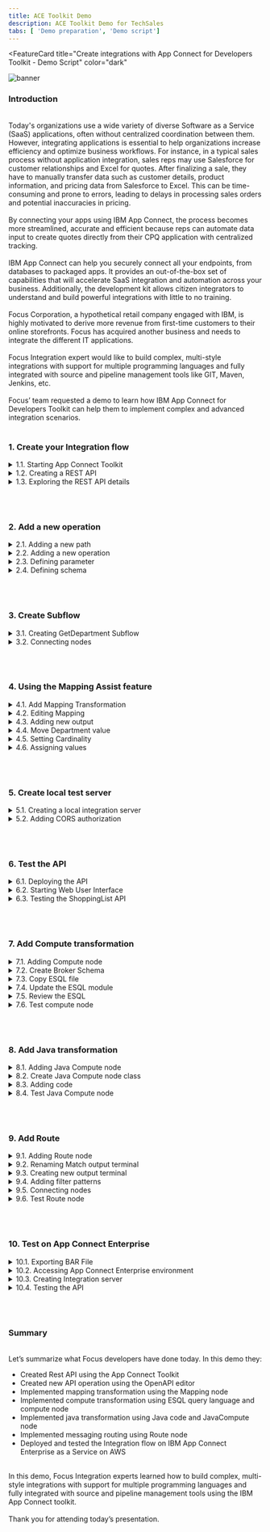 ```yaml
---
title: ACE Toolkit Demo
description: ACE Toolkit Demo for TechSales
tabs: [ 'Demo preparation', 'Demo script']
---
```



<FeatureCard
  title="Create integrations with App Connect for Developers Toolkit - Demo Script"
  color="dark"
  >

![banner](./images/banner-ace-toolkit.jpg)

</FeatureCard>


<span id="place1"></span>

### **Introduction**
<br/>
Today's organizations use a wide variety of diverse Software as a Service (SaaS) applications, often without centralized coordination between them. However, integrating applications  is essential to help organizations increase efficiency and optimize business workflows. For instance, in a typical sales process without application integration, sales reps may use Salesforce for customer relationships and Excel for quotes. After finalizing a sale, they have to manually transfer data such as customer details, product information, and pricing data from Salesforce to Excel. This can be time-consuming and prone to errors, leading to delays in processing sales orders and potential inaccuracies in pricing.
<br/><br/>
By connecting your apps using IBM App Connect, the process becomes more streamlined, accurate and efficient because reps can automate data input to create quotes directly from their CPQ application with centralized tracking.
<br/><br/>
IBM App Connect can help you securely connect all your endpoints, from databases to packaged apps. It provides  an out-of-the-box set of capabilities that will accelerate  SaaS integration and automation across your business. Additionally, the development kit allows citizen integrators to understand and build powerful integrations with little to no training.
<br/><br/>
Focus Corporation, a hypothetical retail company engaged with IBM, is highly motivated to derive more revenue from first-time customers to their online storefronts. Focus has acquired another business and needs to integrate the different IT applications.
<br/><br/>
Focus Integration expert would like to build complex, multi-style integrations with support for multiple programming languages and fully integrated with source and pipeline management tools like GIT, Maven, Jenkins, etc. 
<br/><br/>
Focus’ team requested a demo to learn how IBM App Connect for Developers Toolkit can help them to implement complex and advanced integration scenarios.
<br/><br/>


### **1. Create your Integration flow**

<details>
<summary>1.1. Starting App Connect Toolkit</summary><br/>

**Narration**

IBM App Connect is an industry-leading integration solution that connects any of your applications and data, no matter where they reside. With hundreds of prebuilt connectors and customizable templates, App Connect helps users of all skill levels rapidly connect Software as a Service (SaaS) applications and build integration flows.

Focus team is looking for an advanced, fully customizable code platform. They would like to harness a lightweight, fast-performing engine that easily scales to support their growing needs. They need to enable support for multiple types of data integration, including event, application programming interfaces (APIs), services, sync/async, transactional batch processing and more. Focus Integration experts needs to map data fields and transform data formats exchanged between applications, such as XML, JSON, CSV, EDIFACT, SWIFT and other industry protocols.

Because of that, they decided to explore IBM App Connect Enterprise for Developers (Toolkit). The Toolkit is an integrated development environment and graphical user interface based on the Eclipse platform. Focus Integration experts can use the IBM App Connect Enterprise Toolkit to build powerful integration applications, services, and APIs. And they can then deploy their integration solutions to the software run time, IBM App Connect Enterprise as a Service, containers, or a combination of those environments.

<hr/><br/>

**Action** &nbsp; 1.1.1.

Open your **App Connect Enterprise Toolkit** by clicking the icon on the Launchpad (MAC OS) or Desktop (Windows) or executing **ace toolkit** in terminal window.

  ![](images/start-toolkit-1.png)

<hr/><br/>


**Action** &nbsp; 1.1.2.

In the Workspace Launcher window, accept the default one. Click **Launch**.

  ![](images/start-toolkit-2.png)

<hr/><br/>


**Action** &nbsp; 1.1.3.

**Close** the *welcome page*.

  ![](images/start-toolkit-3.png)

***
</details>


<details>
<summary>1.2. Creating a REST API</summary><br/>

**Narration**

From the Integration Development perspective, Focus Integration experts can create all manner of integration flows, as well as manage connectivity between services and endpoints.

Focus team would like to explore how easy is to create an API flow that implement different type of message transformation.

App Connect provides a specific type of project to support REST API implementations, which can either be based upon a Swagger (v2) specification document or an OpenAPI (v3) specification document. REST APIs can be authored and deployed from the IBM App Connect Enterprise Toolkit.

Let's see how easy is to create an REST API using the Toolkit. Focus team will create a REST API from an existing OpenAPI 3 document.

<hr/><br/>

**Action** &nbsp; 1.2.1.

From the Application Development view click the **New...** hyperlink at the top right (A) and from the menu which appears, click on **REST API** (B).

  ![](images/create-rest-1.png)

<hr/><br/>


**Action** &nbsp; 1.2.2.

Type the Name **ShoppingListAPI** (A), and switch the radio button to the option labelled “**Import resources and operations defined in a REST API document**" (B) then click **Next** (C).

  ![](images/create-rest-2.png)

<hr/><br/>


**Action** &nbsp; 1.2.3.

You will be asked to import an OpenAPI 3 document either from the file system or your workspace. Using the radio button to “**Select from your workspace**” (A), select **ShoppingListAPI.json** from the json folder in the **HelperFiles** project (B) (note: if you don't see the HelperFiles project, maybe you forgot to import this project in the Demo Preparation part). Click **Next** (C).

  ![](images/create-rest-3.png)

<hr/><br/>


**Action** &nbsp; 1.2.4.

Click **Finish**.

  ![](images/create-rest-4.png)


***
</details>


<details>
<summary>1.3. Exploring the REST API details</summary><br/>

**Narration**

Focus team created the REST API and they can see a summary page displaying details about the API such as its title and base URL. The next section down entitled Resources and Operations lists the operations in bright colors.

Focus developers can easily edit the API Document using the OpenAPI editor interface.

<hr/><br/>

**Action** &nbsp; 1.3.1.

Show the **API Details** (A) and **Resources and Operations** (B) sections.

  ![](images/api-doc-1.png)

<hr/><br/>


**Action** &nbsp; 1.3.2.

Click on **Edit API Document in OpenAPI editor**.

  ![](images/api-doc-2.png)

<hr/><br/>


**Action** &nbsp; 1.3.3.

If necessary accept the incoming network connections.

  ![](images/api-doc-3.png)

<hr/><br/>


**Action** &nbsp; 1.3.4.

Show the *OpenAPI Editor*.

  ![](images/api-doc-4.png)


***
</details>

<br/><br/>

### **2. Add a new operation**

<details>
<summary>2.1. Adding a new path</summary><br/>

**Narration**

The Integration experts decided to create a new API operation to list the products of a specific department.

<hr/><br/>


**Action** &nbsp; 2.1.1.

On the **Path** section, on left menu, click on the **Plus** button.

  ![](images/new-path-1.png)

<hr/><br/>


**Action** &nbsp; 2.1.2.

Enter **/shoppinglist/{department}** as the new *Path* (A). You are welcome to enter a *summary* (B) and *description* (C). Then click **Add** (D).

  ![](images/new-path-2.png)


***
</details>

<details>
<summary>2.2. Adding a new operation</summary><br/>

**Narration**

They go ahead and create a new path with the GET operation in the ShoppingListAPI.

<hr/><br/>


**Action** &nbsp; 2.2.1.

On the **Operations** section of the new path, click on the **Plus** button.

  ![](images/new-oper-1.png)

<hr/><br/>


**Action** &nbsp; 2.2.2.

Select the **get** verb (A) and click **Add** (B).

  ![](images/new-oper-2.png)


***
</details>

<details>
<summary>2.3. Defining parameter</summary><br/>

**Narration**

This new path will receive the product department as parameter in the path request.

<hr/><br/>


**Action** &nbsp; 2.3.1.

Scroll down to see the *Parameter* section (A) and click **Add** button (B).

  ![](images/def-param-1.png)

<hr/><br/>


**Action** &nbsp; 2.3.2.

Enter **department** as parameter name (A) and select **path** in *Located In* field (B).
ßÍÍ
  ![](images/def-param-2.png)

<hr/><br/>


**Action** &nbsp; 2.3.3.

Scroll down to see the checkbox list and select **Required** field (A). Then click **Add** (B).

  ![](images/def-param-3.png)

***
</details>


<details>
<summary>2.4. Defining schema</summary><br/>

**Narration**

Focus developers define the schema of the parameter as a simple string.

Great, Focus’ developers successfully created a new operation in the ShoppingListAPI!

<hr/><br/>


**Action** &nbsp; 2.4.1.

Scroll down to see the *Schema* section and type **department** as schema title (A), and select **string** as *schema type* (B).

  ![](images/def-schema-1.png)

<hr/><br/>


**Action** &nbsp; 2.4.2.

Scroll up and click **Save**.

  ![](images/def-schema-2.png)

<hr/><br/>


**Action** &nbsp; 2.4.3.

**Close** the OpenAPI editor.

***
</details>


<br/><br/>

### **3. Create Subflow**
<details>
<summary>3.1. Creating GetDepartment Subflow</summary><br/>

**Narration**

With IBM App Connect is really simple to implement the logic of your API operation. Focus team can easily create a subflow to do it!

<hr/><br/>


**Action** &nbsp; 3.1.1.

Back to the ShoppingListAPI description, open the **/shoppinglist/{department|** section.

  ![](images/create-subflow-1.png)

<hr/><br/>


**Action** &nbsp; 3.1.2.

Click **Create subflow**.

  ![](images/create-subflow-2.png)

***
</details>


<details>
<summary>3.2. Connecting nodes</summary><br/>

**Narration**

Here Focus team has their subflow. A message flow is a sequence of processing steps that run in the integration node when an input message is received. You define a message flow by including a number of message flow nodes, each of which represents a set of actions that define a processing step.

In the flow editor, they can edit and change their flow. Message flows are created in the Toolkit using a drag and drop editor.

The flow is quite simple, consisting of only an Input and Output node. However, the Integration experts would like to explore how to do some message transformations. Let's see how simple is to do it!

<hr/><br/>

**Action** &nbsp; 3.2.1.

In the subflow, wire the **Input** node to the **Output** node.

  ![](images/connect-nodes-1.png)


***
</details>

<br/><br/>


### **4. Using the Mapping Assist feature**
<details>
<summary>4.1. Add Mapping Transformation</summary><br/>

**Narration**

First, they decided to explore the Mapping transformation.

<hr/><br/>


**Action** &nbsp; 4.1.1.

Open the **Transformation** section.

  ![](images/add-mapping-1.png)

<hr/><br/>


**Action** &nbsp; 4.1.2.

Drag and drop a **Mapping** node on to the wire and its terminals will be connected up for you (the out terminal of the Input node will be wired to the in terminal of the Mapping node, and the out terminal of the Mapping node will be wired to the in terminal of the Output node).

  ![](images/add-mapping-2.png)

***
</details>


<details>
<summary>4.2. Editing Mapping</summary><br/>

**Narration**

With a mapping, they can use the Graphical Data Mapping editor to take input (source) objects and transform them before they save the resulting output (target) objects.

<hr/><br/>


**Action** &nbsp; 4.2.1.

Double-click the **Mapping** node.

  ![](images/edit-mapping-1.png)

<hr/><br/>


**Action** &nbsp; 4.2.2.

Leave the default settings and click **Finish**.

  ![](images/edit-mapping-2.png)


***
</details>

<details>
<summary>4.3. Adding new output</summary><br/>

**Narration**

Initially, they will change the output object to use the Item JSON type.

<hr/><br/>


**Action** &nbsp; 4.3.1.

Click on “**Add an output object**” button.

  ![](images/new-output-1.png)

<hr/><br/>


**Action** &nbsp; 4.3.2.

On the “Select a map output” option, open (double click) the **ShoppingListAPI** (A), open the **JSON Types** (B) and select **Item - Rest API model** (C), then click **OK** (D).

  ![](images/new-output-2.png)


<hr/><br/>


**Action** &nbsp; 4.3.3.

Select the **original Message Assembly** (A), right click and select **delete** (B) (or press delete on your keyboard).

  ![](images/new-output-3.png)


***
</details>

<details>
<summary>4.4. Move Department value</summary><br/>

**Narration**

The input objects are shown on the left side of the canvas, and the output objects are shown on the right side. You can create connections between the input and output elements by clicking one element, and dragging the mouse to the element that you want to connect to.

Focus team  easily link the Department input parameter to Department parameter of Item JSON Type.

<hr/><br/>


**Action** &nbsp; 4.4.1.

Expand the **JSON** message assembly on the right (A), then expand the **Data** section underneath (B). Notice that department is listed as a *parameter* (C).

  ![](images/move-dept-1.png)

<hr/><br/>


**Action** &nbsp; 4.4.2.

On the left Message Assembly, open the **LocalEnvironment > REST > Input > Parameters**.

  ![](images/move-dept-2.png)


<hr/><br/>


**Action** &nbsp; 4.4.3.

Right-click the **department** entry (A) and select **Quick Link to Output** (B).

  ![](images/move-dept-3.png)

<hr/><br/>


**Action** &nbsp; 4.4.4.

In the dialog, scroll down and expand **Data : Item [1..1]** (A) and select **department:string [1..1]** (B).

  ![](images/move-dept-4.png)


***
</details>

<details>
<summary>4.5. Setting Cardinality</summary><br/>

**Narration**

They use the Quick Fix capability to solve the cardinality issue of the new mapping.

<hr/><br/>


**Action** &nbsp; 4.5.1.

Hover the mouse over the **Quick Fix** (light bulb) icon of the new *Move* box (A) and click the "**Set cardinality to first index**” link (B).

  ![](images/quick-fix-1.png)


***
</details>

<details>
<summary>4.6. Assigning values</summary><br/>

**Narration**

Now, for demo purpose, they will use the assign function to define a hard coded value to name and description fields.  In this demo, they decided to use the description field just to inform the type of transformation node that is processing the transformation, in this case the Mapping node.

Great, Focus’ developers successfully created a mapping transformation in the ShoppingListAPI!

<hr/><br/>


**Action** &nbsp; 4.6.1.

On the new Message Assembly JSON, drag and drop the **name** field to the left (A).  IBM App Connect Enterprise places an **Assign** action for this field (B). 

  ![](images/assign-values-1.png)

<hr/><br/>


**Action** &nbsp; 4.6.2.

Select the **Assign** action (A). Under the **Properties** for the Assign action, enter “**Caramel Candy Bars**” for the name value (B).

  ![](images/assign-values-2.png)


<hr/><br/>


**Action** &nbsp; 4.6.3.

Repeat the same steps for the description field: drag and drop the **description** field to the left (A).  IBM App Connect Enterprise places an **Assign** action for this field (B). 

  ![](images/assign-values-3.png)

<hr/><br/>


**Action** &nbsp; 4.6.4.

Select the **Assign** action (A). Under the **Properties** for the Assign action, enter “**Request has been processed by Mapping Node**” for the name value (B).

*Note: In this demo, we are using the description field just to inform the node that is processing the transformation.*

  ![](images/assign-values-4.png)


<hr/><br/>


**Action** &nbsp; 4.6.5.

Click **File > Save all**.

  ![](images/assign-values-5.png)

***
</details>


<br/><br/>

### **5. Create local test server**
<details>
<summary>5.1. Creating a local integration server</summary><br/>

**Narration**

At this stage, they are ready to test the API. To publish the API, first they need to create a local integration server.

<hr/><br/>


**Action** &nbsp; 5.1.1.

Right-click **Integration Servers** in the **Integration Explorer** tab (A) and select **Create a local Integration Server** (B).

  ![](images/local-server-1.png)

<hr/><br/>


**Action** &nbsp; 5.1.2.

Keep the default values and click **Finish**.

  ![](images/local-server-2.png)

<hr/><br/>



**Action** &nbsp; 5.1.3.

On the *Success* Dialog click **OK**.

  ![](images/local-server-3.png)

<br/>

***
</details>

<details>
<summary>5.2. Adding CORS authorization</summary><br/>

**Narration**

Next, they need to configure the server so that the HTTP listener is enabled for CORS. 

<hr/><br/>


**Action** &nbsp; 5.2.1.

Expand the **TEST_SERVER** directory under the **Independent Resources** folder (A) and double-click the **server.conf.yaml** file (B) to open it in the IBM App Connect Enterprise text editor to the right.

  ![](images/cors-auth-1.png)

<hr/><br/>


**Action** &nbsp; 5.2.2.

Scroll down to the **HTTPConnector** section and paste the code below:
```
CORSEnabled: true
CORSAllowOrigins: '*'
CORSAllowMethods: 'GET,HEAD,POST,PUT,PATCH,DELETE,OPTIONS'
CORSAllowHeaders: 'Accept,Accept-Language,Content-Language,Content-Type'
```

  ![](images/cors-auth-2.png)

<hr/><br/>



**Action** &nbsp; 5.2.3.

**Save** the changes to the **server.conf.yaml** file or click **File > Save all**.

  ![](images/cors-auth-3.png)

<hr/><br/>



**Action** &nbsp; 5.2.4.

Back to the *Integration Explorer* view, right-click the **TEST_SERVER** (A) and select **Restart** (B).

  ![](images/cors-auth-4.png)

<hr/><br/>



**Action** &nbsp; 5.2.5.

Click **OK** on the Success dialog again.

  ![](images/cors-auth-5.png)

<br/>

***
</details>

<br/><br/>

### **6. Test the API**
<details>
<summary>6.1. Deploying the API</summary><br/>

**Narration**

Now, they need to deploy the ShoppingListAPI to the new Local Integration server. They can do it, by dragging and dropping the API to the new server.

<hr/><br/>


**Action** &nbsp; 6.1.1.

Deploy the REST API which we created earlier named **ShoppingListAPI** (A), by dragging and dropping it from the Application Development view on to the **TEST_SERVER** Integration Server (B).

  ![](images/deploy-api-1.png)

<hr/><br/>


**Action** &nbsp; 6.1.2.

On the *Progress Information* dialog, click **Close**.

  ![](images/deploy-api-2.png)


***
</details>


<details>
<summary>6.2. Starting Web User Interface</summary><br/>

**Narration**

At this moment, the Focus Integration experts are ready to test the API. They start the Web User Interface.

<hr/><br/>

**Action** &nbsp; 6.2.1.

Right-click **TEST_SERVER** (A) and select **Start Web User Interface** (B). 

  ![](images/start-wui-1.png)

***
</details>


<details>
<summary>6.3. Testing the ShoppingList API</summary><br/>

**Narration**

And select the ShoppingListAPI and the new Get Department operation. Not they can use the Try it capability, and enter any product department, for example “Candies”.

Great, the subflow was invoked and our mapping transformation created a response with our hard coded values. Focus team verified how is really simple to implement a mapping transformation using IBM App Connect.

<hr/><br/>

**Action** &nbsp; 6.3.1.

Click the **ShoppingListAPI** tile in the web user interface. 

  ![](images/test-api-1.png)

<hr/><br/>


**Action** &nbsp; 6.3.2.

Select the **GET /shoppinglist/{department}** operation on the left. 

  ![](images/test-api-2.png)

<hr/><br/>


**Action** &nbsp; 6.3.3.

Click the **Try it** tab.

  ![](images/test-api-3.png)


<hr/><br/>


**Action** &nbsp; 6.3.4.

Enter any **department** name (by now, we are not checking the department) such as **Candies** (A). Click **Send** (B).

  ![](images/test-api-4.png)

<hr/><br/>


**Action** &nbsp; 6.3.5.

Show the **Response body**. Show the assigned name and description fields.

  ![](images/test-api-5.png)

***
</details>

<br/><br/>


### **7. Add Compute transformation**
<details>
<summary>7.1. Adding Compute node</summary><br/>

**Narration**

Focus developers heard about ESQL language. Extended Structured Query Language (ESQL) is a programming language based on Structured Query Language (SQL) that is typically used to work with databases. ESQL is extended to access and manipulate data in messages and databases.

They would like to see how to use ESQL to transform and enrich messages using the Compute node.  Because of it, they decided to explore the Compute node transformation.

<hr/><br/>


**Action** &nbsp; 7.1.1.

Back to the **getDepartment** subflow (1), open again the Transformation menu and drag and drop a **Compute** node (2).

  ![](images/add-compute-1.png)

<hr/><br/>

**Action** &nbsp; 7.1.2.

Readjust the connections of Input and output node to connect to the Compute node (the out terminal of the Input node will be wired to the in terminal of the Compute node, and the **out** terminal of the Compute node will be wired to the in terminal of the Output node).

  ![](images/add-compute-2.png)

<hr/><br/>


**Action** &nbsp; 7.1.3.

Click on the **Compute** node (1). On the Compute node's properties change the *Compute mode* to be “**LocalEnvironment and Message**” (2).

  ![](images/add-compute-3.png)

<hr/><br/>

**Action** &nbsp; 7.1.4.

**Save** the subflow (you can safely ignore the red crosses on the Compute node - we will fix these up in the next step!).

  ![](images/add-compute-4.png)

***
</details>

<details>
<summary>7.2. Create Broker Schema</summary><br/>

**Narration**

To simplify the demo, they decided to reuse a pre-created ESQL file.

First, they need to create a Broker Schema to include the ESQL file. A broker schema is a symbol space that defines the scope of uniqueness of the names of resources defined within it.

<hr/><br/>


**Action** &nbsp; 7.2.1.

Right click the **ShoppingListAPI** (1) and choose **New > Broker Schema** (2).

  ![](images/broker-schema-1.png)

<hr/><br/>


**Action** &nbsp; 7.2.2.

Type **utils** as the Schema name (1) and click **Finish** (2).

  ![](images/broker-schema-2.png)

<hr/><br/>


**Action** &nbsp; 7.2.3.

On the *New Broker Schema* dialog, click **OK**.

  ![](images/broker-schema-3.png)


***
</details>

<details>
<summary>7.3. Copy ESQL file</summary><br/>

**Narration**

Next, Focus developers will copy the pre-created ESQL file to the broker schema folder.

<hr/><br/>

**Action** &nbsp; 7.3.1.

Switch to the Resource perspective using the menu **Window > Perspective > Open Perspective > Other…**

  ![](images/copy-esql-1.png)


<hr/><br/>

**Action** &nbsp; 7.3.2.

Choose **Resource** (1) and click **Open** (2).

  ![](images/copy-esql-2.png)

<hr/><br/>

**Action** &nbsp; 7.3.3.

Using the Project Explorer view, open the *HelperFiles* project and the **utils** folder, right click on the **Compute.esql** file (1) and select **Copy** (2).

  ![](images/copy-esql-3.png)

<hr/><br/>

**Action** &nbsp; 7.3.4.

On the **ShoppingListAPI** project, right click on the **utils** folder, and select **Paste** (2).

  ![](images/copy-esql-4.png)


<hr/><br/>

**Action** &nbsp; 7.3.5.

Switch back to the *Integration Development* perspective using the **Window > Perspective > Open Perspective > Integration Development** menu.

  ![](images/copy-esql-5.png)


***
</details>

<details>
<summary>7.4. Update the ESQL module</summary><br/>

**Narration**

Now, they just need to update the Compute node to use the new ESQL file. They will use a specific module of the ESQL file: the getDepartment.

<hr/><br/>

**Action** &nbsp; 7.4.1.

Return to the *getDepartment* subflow and click on **Compute** node again.

  ![](images/update-esql-1.png)


<hr/><br/>

**Action** &nbsp; 7.4.2.

On the Compute node's properties, you need to update the *ESQL module* property. Click **Browse** button.

  ![](images/update-esql-2.png)

<hr/><br/>

**Action** &nbsp; 7.4.3.

Select **{utils}:getDepartment_Compute** (1) and click **OK** (2).

  ![](images/update-esql-3.png)

<hr/><br/>

**Action** &nbsp; 7.4.4.

**Save** the subflow.

  ![](images/update-esql-4.png)


***
</details>

<details>
<summary>7.5. Review the ESQL</summary><br/>

**Narration**

Let's review the ESQL file. Focus developers can create and modify their ESQL code in the ESQL editor.

The ESQL code for each of your nodes is contained within a module in an ESQL file. Here they have a specific module for GetDepartment operation.  The module is really simple, just select the Item with Department value equals the Department parameter.

All three items are hardcoded created in the Initialise procedure. In a real scenario, this data should be retrieved from Products database or Product system.

<hr/><br/>

**Action** &nbsp; 7.5.1.

**Double click** on the **Compute** node, to see the ESQL file.

  ![](images/review-esql-1.png)


<hr/><br/>

**Action** &nbsp; 7.5.2.

Show the **getDepartment_Compute Module**.

  ![](images/review-esql-2.png)

<hr/><br/>

**Action** &nbsp; 7.5.3.

Scroll down and show the **Initialise Procedure**.

  ![](images/review-esql-3.png)

<hr/><br/>

**Action** &nbsp; 7.5.4.

**Close** the ESQL file.

  ![](images/review-esql-4.png)


***
</details>

<details>
<summary>7.6. Test compute node</summary><br/>

**Narration**

At this moment, the Focus Integration experts are ready to test the new API. They just need to redeploy the API and use the Web User Interface again to test it.

Now, they will test using the three available departments: Candies, Snacks and Bakery.

Great, the subflow was invoked and our compute transformation created a response with our hard coded values. Focus team verified how is really simple to use ESQL query language to implement message transformations.

<hr/><br/>

**Action** &nbsp; 7.6.1.

Re-deploy the REST API, by dragging and dropping the **ShoppingListAPI** (1) again from the Application Development view on to the **TEST_SERVER** Integration Server (2).

  ![](images/test-compute-1.png)


<hr/><br/>

**Action** &nbsp; 7.6.2.

On the Progress Information dialog, click **Close**.

  ![](images/test-compute-2.png)

<hr/><br/>

**Action** &nbsp; 7.6.3.

On your browser, refresh the **Web User Interface** page.

<hr/><br/>

**Action** &nbsp; 7.6.4.

Open again the **ShoppingListAPI** (1), **GET /shoppinglist/{department}** (2), **Try it** tab (3).

  ![](images/test-compute-4.png)

<hr/><br/>

**Action** &nbsp; 7.6.5.

Enter a **department** name (it could be Candies, Snacks or Bakery)  (1). Click **Send** (2).

*Note: You are welcome to try any of the three departments, or try a different one to see the 404 Not Found message*.

  ![](images/test-compute-5.png)

<hr/><br/>

**Action** &nbsp; 7.6.6.

Show the **Response** body.

  ![](images/test-compute-6.png)


***
</details>

<br/><br/>

### **8. Add Java transformation**
<details>
<summary>8.1. Adding Java Compute node</summary><br/>

**Narration**

Great, now the Focus Developers would like to see how to use Java code to tailor the behavior of their integration messages.

They want to learn how touse the JavaCompute node to examine the content of an input message, transform a message, and build new messages.

Because of it, they decided to explore the JavaCompute node.

<hr/><br/>

**Action** &nbsp; 8.1.1.

Back to the getDepartment subflow, open again the Transformation menu and drag and drop a **JavaCompute** node.

  ![](images/add-javacompute-1.png)

<hr/><br/>

**Action** &nbsp; 8.1.2.

Readjust the connections of Input and output node to connect to the Java Compute node (the out terminal of the Input node will be wired to the in terminal of the Java Compute node, and the out terminal of the Java Compute node will be wired to the in terminal of the Output node).

  ![](images/add-javacompute-2.png)


***
</details>

<details>
<summary>8.2. Create Java Compute node class</summary><br/>

**Narration**

With App Connect toolkit, they can use the same tool that they use to create Integration flow to create Java code. Alternatively, if they want to share Java classes across multiple solutions, they can store Java code in a shared library and refer to that library from one or more applications that contain message flows with JavaCompute nodes

However, the developers decided to try the Java Compute node class wizard to create template code to accelerate the development process. They selected the Modifying message class template, and in few seconds, they have a skeleton java code to manipulate and transform the integration message.

<hr/><br/>

**Action** &nbsp; 8.2.1.

*Double click* the **Java Compute** node.

  ![](images/create-javaclass-1.png)

<hr/><br/>

**Action** &nbsp; 8.2.2.

On the *New JavaCompute node class* dialog, accept the default values and click **Next**.

  ![](images/create-javaclass-2.png)

<hr/><br/>

**Action** &nbsp; 8.2.3.

Select **Modifying message class** template (1) and click **Next** (2).

  ![](images/create-javaclass-3.png)

<hr/><br/>

**Action** &nbsp; 8.2.4.

On the Java Settings view, accept the default values and click **Next**.

  ![](images/create-javaclass-4.png)

<hr/><br/>

**Action** &nbsp; 8.2.5.

Accept the default Project name and click **Finish**.

  ![](images/create-javaclass-5.png)


***
</details>

<details>
<summary>8.3. Adding code</summary><br/>

**Narration**

For this demo, they will only add a simple message code to create elements in the JSON message, for example add a new Apple Pie product item.

<hr/><br/>


**Action** &nbsp; 8.3.1.

On the *GetDepartment_JavaCompute* class, **copy and paste the code below**, below the *Add user code below* comment.
```
MbElement outRoot = outMessage.getRootElement();
MbElement outJsonRoot = outRoot.createElementAsLastChild(MbJSON.PARSER_NAME);
MbElement outJsonData = outJsonRoot.createElementAsLastChild(MbElement.TYPE_NAME, MbJSON.DATA_ELEMENT_NAME, null);
outJsonData.createElementAsLastChild(MbElement.TYPE_NAME_VALUE, "name", "Apple Pie");
outJsonData.createElementAsLastChild(MbElement.TYPE_NAME_VALUE, "department", "Bakery");
outJsonData.createElementAsLastChild(MbElement.TYPE_NAME_VALUE, "description", "Request has been processed by Java Compute Node.");
```

  ![](images/add-code-1.png)

<hr/><br/>


**Action** &nbsp; 8.3.2.

To solve the imports issue, click on **Source > Organize Imports** menu.

  ![](images/add-code-2.png)

<hr/><br/>


**Action** &nbsp; 8.3.3.

Click **File > Save All**.

  ![](images/add-code-3.png)

<hr/><br/>


**Action** &nbsp; 8.3.4.

**Close** the Java class.

  ![](images/add-code-4.png)

***
</details>

<details>
<summary>8.4. Test Java Compute node</summary><br/>

**Narration**

At this moment, the Focus Integration experts are ready to test the new API using the JavaCompute node. They just need to redeploy the API and use the Web User Interface again to test it.

Now, they will test using the Bakery department only.

Great, the subflow was invoked and our java compute transformation created a response with our hard coded Apple Pie product. Focus team verified how is really simple to use Java code to implement message transformation.

<hr/><br/>


**Action** &nbsp; 8.4.1.

Re-deploy the REST API, by dragging and dropping the **ShoppingListAPI** (1) again from the Application Development view on to the **TEST_SERVER** Integration Server (2).

  ![](images/test-java-1.png)

<hr/><br/>


**Action** &nbsp; 8.4.2.

On the Progress Information dialog, click **Close**.

  ![](images/test-java-2.png)

<hr/><br/>


**Action** &nbsp; 8.4.3.

On your browser, **refresh** the *Web User Interface* page.

<hr/><br/>


**Action** &nbsp; 8.4.4.

Open again the **ShoppingListAPI** (1), **GET /shoppinglist/{department}** (2), **Try it** tab (3).

  ![](images/test-java-4.png)

<hr/><br/>


**Action** &nbsp; 8.4.5.

Enter **Bakery** as **department** name (1). Click **Send** (2).

  ![](images/test-java-5.png)

<hr/><br/>


**Action** &nbsp; 8.4.6

Show the **Response** body.

  ![](images/test-java-6.png)

***
</details>

<br/><br/>

### **9. Add Route**
<details>
<summary>9.1. Adding Route node</summary><br/>

**Narration**

Finally, they want to see how they can route messages through different paths in a message flow, based on the content of the message using a Route node.

Focus Integration experts decided to add a route node to route messages through all different transformation nodes based on the department parameter.  The idea is to redirect to Mapping node only messages to Candies department, redirect to Compute node only messages to Snacks department and redirect to Java node only messages to Bakery department.

Let's see how to do it!

<hr/><br/>


**Action** &nbsp; 9.1.1.

Back to the getDepartment subflow, open the **Routing** menu and drag and drop a **Route** node.

  ![](images/add-route-1.png)


<hr/><br/>

**Action** &nbsp; 9.1.2.

Delete all existing wiring. And wire the **Input** node to the new **Route** node.

  ![](images/add-route-2.png)


***
</details>

<details>
<summary>9.2. Renaming Match output terminal</summary><br/>

**Narration**

Initially, they need to rename the existing Match output terminal to mapping. And connect this terminal with the Mapping node.

<hr/><br/>

**Action** &nbsp; 9.2.1.

Right click on **Route** node (1), and select **Rename Output Terminal** (2).

  ![](images/rename-terminal-1.png)

<hr/><br/>


**Action** &nbsp; 9.2.2

On Select output terminal to rename select **Match** (1). In the *Enter new name for the selected output terminal*, enter **mapping** (2). Then click **OK** (3).

  ![](images/rename-terminal-2.png)

<hr/><br/>


**Action** &nbsp; 9.2.3.

Wire the **mapping** output terminal from **Route** node to the **in** terminal of the **Mapping node**.

  ![](images/rename-terminal-3.png)


***
</details>

<details>
<summary>9.3. Creating new output terminal</summary><br/>

**Narration**

Second, they need to create more two output terminals to compute and java transformation. And connect these terminals to Compute and JavaCompute nodes.

<hr/><br/>

**Action** &nbsp; 9.3.1.

Right click on **Route** node (1), and select **Add Output Terminal** (2).

  ![](images/new-terminal-1.png)

<hr/><br/>


**Action** &nbsp; 9.3.2.

Enter **compute** as the name of the new output terminal (1) and click **OK** (2).

  ![](images/new-terminal-2.png)

<hr/><br/>


**Action** &nbsp; 9.3.3.

Repeat the same steps to create the java terminal: Right click on **Route** node (1), and select **Add Output Terminal** (2).

  ![](images/new-terminal-3.png)

<hr/><br/>


**Action** &nbsp; 9.3.4.

Enter **java** as the name of the new output terminal (1) and click **OK** (2).

  ![](images/new-terminal-4.png)

<hr/><br/>


**Action** &nbsp; 9.3.5.

Wire the **compute** output terminal from **Route** node to the **in** terminal of the **Compute** node.

*Note: if you click the output terminals from Route, you will see a dialog to select the terminal that you want to wire.*

  ![](images/new-terminal-5.png)

<hr/><br/>


**Action** &nbsp; 9.3.6.

Repeat the same steps to wire the **java** output terminal from **Route** node to the **in** terminal of the **Java Compute** node.

*Note: if you click the output terminals from Route, you will see a dialog to select the terminal that you want to wire.*

  ![](images/new-terminal-6.png)

***
</details>

<details>
<summary>9.4. Adding filter patterns</summary><br/>

**Narration**

Great! Now, they are ready to define the filter table. The Route node uses XPath expressions to control processing.

Focus developers define the three XPath expressions, one for each transformation node.  The filter table map the XPath with the specific output terminal. The XPath is checking the department parameter value for each department.

<hr/><br/>

**Action** &nbsp; 9.4.1.

Click on the **Route** node.

  ![](images/filter-patterns-1.png)

<hr/><br/>


**Action** &nbsp; 9.4.2.

On the Filter table, click **Add** button.

  ![](images/filter-patterns-2.png)

<hr/><br/>


**Action** &nbsp; 9.4.3.

Enter **$LocalEnvironment/REST/Input/Parameters/department="Candies"** in the *Filter pattern* field (1) and select **mapping** as the *Routing output terminal* (2). Then click **OK** (3).

*Note: During the copy and paste you should have some issues with “ “,  because of it, we recommend to type the “ “ again in the Filter pattern field.*

  ![](images/filter-patterns-3.png)

<hr/><br/>


**Action** &nbsp; 9.4.4.

Click **Add** button again.

  ![](images/filter-patterns-4.png)

<hr/><br/>


**Action** &nbsp; 9.4.5.

Enter **$LocalEnvironment/REST/Input/Parameters/department="Snacks”** in the *Filter pattern* field (1) and select **compute** as the *Routing output terminal* (2). Then click **OK** (3).

*Note: During the copy and paste you should have some issues with “ “,  because of it, we recommend to type the “ “ again in the Filter pattern field.*

  ![](images/filter-patterns-5.png)

<hr/><br/>


**Action** &nbsp; 9.4.6.

Click **Add** button again.

  ![](images/filter-patterns-6.png)

<hr/><br/>


**Action** &nbsp; 9.4.7.

Enter **$LocalEnvironment/REST/Input/Parameters/department="Bakery”** in the *Filter pattern* field (1) and select **java** as the *Routing output terminal* (2). Then click **OK** (3).

*Note: During the copy and paste you should have some issues with “ “,  because of it, we recommend to type the “ “ again in the Filter pattern field.*

  ![](images/filter-patterns-7.png)

***
</details>

<details>
<summary>9.5. Connecting nodes</summary><br/>

**Narration**

Finally, the Focus team connects all the nodes to finalize the flow.

<hr/><br/>

**Action** &nbsp; 9.5.1.

Wire the out terminal of **Mapping** (1), **Compute** (2) and **Java Compute** (3) nodes to the in terminal of the **Output** node (4).

  ![](images/route-connect-1.png)

<hr/><br/>


**Action** &nbsp; 9.5.2.

Wire the **default** (1) and **failure** (2) terminal of **Route** node to the in terminal of the **Output** node (3).

  ![](images/route-connect-2.png)

<hr/><br/>


**Action** &nbsp; 9.5.3.

Click **File > Save All**.

  ![](images/route-connect-3.png)



***
</details>

<details>
<summary>9.6. Test Route node</summary><br/>

**Narration**

At this stage, the Focus Integration experts are ready to test the new API using the route node. They just need to redeploy the API and use the Web User Interface again to test it.

Now, they will test using all three departments: Candies, Bakery and Snacks.

Great, the subflow was invoked and  the message is routed through all different transformation nodes based on the department parameter.

<hr/><br/>


**Action** &nbsp; 9.6.1.

Re-deploy the REST API, by dragging and dropping the **ShoppingListAPI** (1) again from the Application Development view on to the **TEST_SERVER** Integration Server (2).

  ![](images/test-route-1.png)

<hr/><br/>


**Action** &nbsp; 9.6.2.

On the Progress Information dialog, click **Close**.

  ![](images/test-route-2.png)

<hr/><br/>


**Action** &nbsp; 9.6.3.

On your browser, **refresh** the **Web User Interface** page.

<hr/><br/>


**Action** &nbsp; 9.6.4.

Open again the **ShoppingListAPI** (1), **GET /shoppinglist/{department}** (2), **Try it** tab (3).

  ![](images/test-java-4.png)

<hr/><br/>


**Action** &nbsp; 9.6.5.

Enter **Candies** (or Bakery, or Snacks) as **department** name (1). Click **Send** (2).

*Note: You are welcome to try any of the three departments.*

  ![](images/test-route-5.png)

<hr/><br/>


**Action** &nbsp; 9.6.6.

Show the **Response** body and show that each department is processed by different Transformation node (show the description field).

  ![](images/test-route-6.png)

***
</details>

<br/><br/>

### **10. Test on App Connect Enterprise**
<details>
<summary>10.1. Exporting BAR File</summary><br/>

**Narration**

At this stage, Focus team is ready to deploy their Integration flow in a App Connect Server. They just need to generate a BAR (broker archive) file. The App Connect Enterprise server uses BAR files to save compiled message flows, libraries, and other elements critical to the Integration flow.

<hr/><br/>

**Action** &nbsp; 10.1.1.

Right click the **ShoppingListAPI** (1) and choose **New > BAR file** (2).

  ![](images/bar-file-1.png)

<hr/><br/>

**Action** &nbsp; 10.1.2.

On the *New Bar file* dialog, type **shoppinglist** as the bar file name (1) and click **Finish** (2).

  ![](images/bar-file-2.png)

<hr/><br/>

**Action** &nbsp; 10.1.3.

On the *Prepare screen*, mark the **REST APIs** checkbox (1). Check **Compile and in-line resources** (2). Click **Build and Save** (3).

  ![](images/bar-file-3.png)

<hr/><br/>

**Action** &nbsp; 10.1.4.

Now, a popup window displays *Operation completed successfully*. Click **OK**.

  ![](images/bar-file-4.png)

***
</details>

<details>
<summary>10.2. Accessing App Connect Enterprise environment</summary><br/>

**Narration**

IBM App Connect is an industry-leading integration solution that connects any of your applications and data, no matter where they reside. With hundreds of prebuilt connectors and customizable templates, App Connect helps users of all skill levels rapidly connect Software as a Service (SaaS) applications and build integration flows.

For this demo, Focus Corp is using a trial account of IBM App Connect Enterprise as a Service on AWS.

<hr/><br/>

**Action** &nbsp; 10.2.1.

In your email inbox (that you used to create the App Connect trial account), search for **IBM SaaS** (1), open the ”**Your IBM App Connect trial is ready**” email (2).

  ![](images/ace-access-1.png)

<hr/><br/>


**Action** &nbsp; 10.2.2.

Now, click the **Access trial** button.

  ![](images/ace-access-2.png)

<hr/><br/>


**Action** &nbsp; 10.2.3.

**Log in** with your App Connect *username* and *password*.

  ![](images/ace-access-3.png)

<hr/><br/>


**Action** &nbsp; 10.2.4

Use the Instance switcher to change to the **Dashboard** instance.

  ![](images/ace-access-4.png)

***
</details>

<details>
<summary>10.3. Creating Integration server</summary><br/>

**Narration**

Focus Integration Experts begin in the IBM App Connect Dashboard. Here they can administer integration servers and integration runtimes, which are deployed from the BAR files mentioned earlier. They want to deploy the Integration flow defined in the previous steps.

Because they need to deploy a simple integration, let’s select with the Quick start integration type.

Now they need to provide the BAR file. The BAR file contains all the resources that are needed to deploy an integration. The BAR file parameters will expose both the integration and its operations.

They can use the Configuration component to apply any customizations to the integration server when they deploy it. For their scenario, they don’t need to use the configuration package.

Now, they need to define a name for their Integration server, for example shoppinglist.

That is it! After few minutes their server should be ready with their integration flow.

<hr/><br/>

**Action** &nbsp; 10.3.1.

Click **Deploy integrations**.

  ![](images/inter-server-1.png)

<hr/><br/>

**Action** &nbsp; 10.3.2.

Select **Quick start integration** option (1) and click **Next** (2).

  ![](images/inter-server-2.png)

<hr/><br/>

**Action** &nbsp; 10.3.3.

Click to upload your BAR File. And select the **shoppinglist.bar** (1) file (it is in your workspace folder in a Bar Files directory). And click **Next** (B).

  ![](images/inter-server-3.png)

<hr/><br/>

**Action** &nbsp; 10.3.4.

You don’t need any Integration configuration, click **Next**.

  ![](images/inter-server-4.png)

<hr/><br/>

**Action** &nbsp; 10.3.5.

Enter the Integration Server name as **shoppinglist** (1). Disable the option to **Force Flow Basic Auth** (2). Then click **Create** (3).

  ![](images/inter-server-5.png)

<hr/><br/>

**Action** &nbsp; 10.3.6.

The deployment process takes up to 5 minutes, **refresh** the browser to see the BAR file deployed and started.

  ![](images/inter-server-6.png)

***
</details>

<details>
<summary>10.4. Testing the API</summary><br/>

**Narration**

To finalize, the Focus Integration experts would like to test the new API in the App Connect Enterprise environment. They just need to open the Integration server and the API.

Now, using the Try it capability, they will test using all three departments: Candies, Bakery and Snacks.

Great, the subflow was invoked and the message is routed through all different transformation nodes based on the department parameter.

<hr/><br/>

**Action** &nbsp; 10.4.1.

Click the **shoppinglist** server icon.

  ![](images/final-test-1.png)

<hr/><br/>

**Action** &nbsp; 10.4.2.

Click the **ShoppingListAPI** icon.

  ![](images/final-test-2.png)

<hr/><br/>

**Action** &nbsp; 10.4.3.

Ignore the Open API Validation errors. Click on **GET /shoppinglist/{department}**,

  ![](images/final-test-3.png)

<hr/><br/>

**Action** &nbsp; 10.4.4.

Open the **Try it** tab.

  ![](images/final-test-4.png)

<hr/><br/>

**Action** &nbsp; 10.4.5.

Enter **Candies** (or **Bakery**, or **Snacks**) as *department* name (1). Click **Send** (2).

*Note: You are welcome to try any of the three departments.*

  ![](images/final-test-5.png)

<hr/><br/>

**Action** &nbsp; 10.4.6.

Show the **Response** body and show that each department is processed by different Transformation node (show the description field).

  ![](images/final-test-6.png)

***
</details>


<br/><br/>

### **Summary**

<br/>
Let’s summarize what Focus developers have done today. In this demo they: <br/>
<ul>
<li>Created Rest API using the App Connect Toolkit</li>
<li>Created new API operation using the OpenAPI editor</li>
<li>Implemented mapping transformation using the Mapping node</li>
<li>Implemented compute transformation using ESQL query language and compute node</li>
<li>Implemented java transformation using Java code and JavaCompute node</li>
<li>Implemented messaging routing using Route node</li>
<li>Deployed and tested the Integration flow on IBM App Connect Enterprise as a Service on AWS</li>
</ul><br/>
In this demo, Focus Integration experts learned how to build complex, multi-style integrations with support for multiple programming languages and fully integrated with source and pipeline management tools using the IBM App Connect toolkit.
<br/><br/>
Thank you for attending today’s presentation.
<br/>
